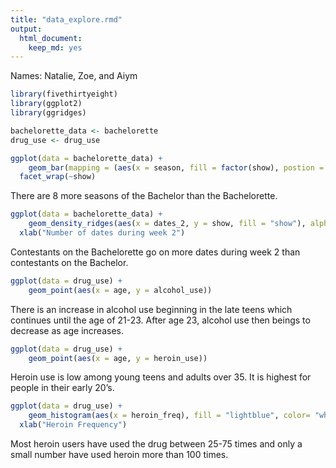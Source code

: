 ```yaml
---
title: "data_explore.rmd"
output: 
  html_document:
    keep_md: yes
---
```

Names: Natalie, Zoe, and Aiym
```r
library(fivethirtyeight) 
library(ggplot2)
library(ggridges)
```


```r
bachelorette_data <- bachelorette
drug_use <- drug_use

```

```r
ggplot(data = bachelorette_data) +
    geom_bar(mapping = (aes(x = season, fill = factor(show), postion = "fill")))+
  facet_wrap(~show)
```
There are 8 more seasons of the Bachelor than the Bachelorette.

```r
ggplot(data = bachelorette_data) +
    geom_density_ridges(aes(x = dates_2, y = show, fill = "show"), alpha=.5)+
  xlab("Number of dates during week 2")
```
Contestants on the Bachelorette go on more dates during week 2 than contestants on the Bachelor. 

```r
ggplot(data = drug_use) +
    geom_point(aes(x = age, y = alcohol_use))
```
There is an increase in alcohol use beginning in the late teens which continues until the age of 21-23. After age 23, alcohol use then beings to decrease as age increases.

```r
ggplot(data = drug_use) +
    geom_point(aes(x = age, y = heroin_use))
```
Heroin use is low among young teens and adults over 35. It is highest for people in their early 20's.

```r
ggplot(data = drug_use) +
    geom_histogram(aes(x = heroin_freq), fill = "lightblue", color= "white", bins = 30)+
  xlab("Heroin Frequency")
```
Most heroin users have used the drug between 25-75 times and only a small number have used heroin more than 100 times. 